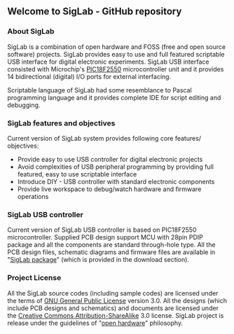 ==Welcome to SigLab - GitHub repository==

===About SigLab===

SigLab is a combination of open hardware and FOSS (free and open source software) projects. SigLab provides easy to use and full featured scriptable USB interface for digital electronic experiments. SigLab USB interface consisted with Microchip's [http://ww1.microchip.com/downloads/en/devicedoc/39632c.pdf PIC18F2550] microcontroller unit and it provides 14 bidirectional (digital) I/O ports for external interfacing. 

Scriptable language of SigLab had some resemblance to Pascal programming language and it provides complete IDE for script editing and debugging.
 
===SigLab features and objectives===

Current version of SigLab system provides following core features/ objectives:
* Provide easy to use USB controller for digital electronic projects
* Avoid complexities of USB peripheral programming by providing full featured, easy to use scriptable interface
* Introduce DIY - USB controller with standard electronic components
* Provide live workspace to debug/watch hardware and firmware operations

===SigLab USB controller===

Current version of SigLab USB controller is based on PIC18F2550 microcontroller. Supplied PCB design support MCU with 28pin PDIP package and all the components are standard through-hole type. All the PCB design files, schematic diagrams and firmware files are available in "[http://github.com/dilshan/SigLab/downloads SigLab package]" (which is provided in the download section).

===Project License===

All the SigLab source codes (including sample codes) are licensed under the terms of [http://www.gnu.org/copyleft/gpl.html GNU General Public License] version 3.0. All the designs (which include PCB designs and schematics) and documents are licensed under the [http://creativecommons.org/licenses/by-sa/3.0/ Creative Commons Attribution-ShareAlike] 3.0 license. SigLab project is release under the guidelines of "[http://freedomdefined.org/OSHW open hardware]" philosophy.

